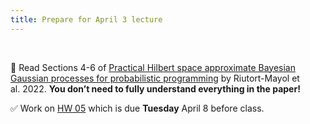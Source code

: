 ```yaml
---
title: Prepare for April 3 lecture
---
```


<br>

📖 Read Sections 4-6 of [Practical Hilbert space approximate Bayesian Gaussian processes for probabilistic programming](pdfs/riutort-mayol-2020.pdf) by Riutort-Mayol et al. 2022. **You don’t need to fully understand everything in the paper!**

✅ Work on [HW 05](https://biostat725-sp25.netlify.app/hw/hw-05) which is due **Tuesday** April 8 before class.
